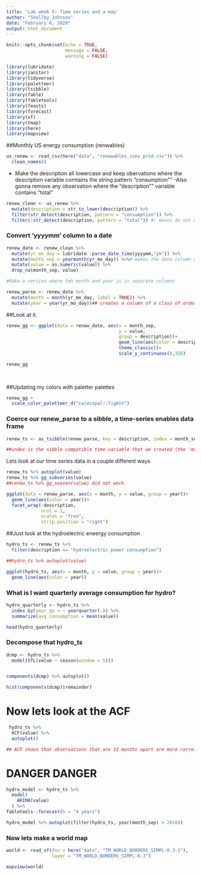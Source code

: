 ```yaml
---
title: 'Lab week 5: Time series and a map'
author: "Shellby Johnson"
date: "February 6, 2020"
output: html_document
---
```


```r
knitr::opts_chunk$set(echo = TRUE,
                      message = FALSE,
                      warning = FALSE)
```



```r

library(lubridate)
library(janitor)
library(tidyverse)
library(paletteer)
library(tsibble)
library(fable)
library(fabletools)
library(feasts)
library(forecast)
library(sf)
library(tmap)
library(here)
library(mapview)

```



##Monthly US energy consumption (renwables)

```r
us_renew <- read_csv(here("data", "renewables_cons_prod.csv")) %>% 
  clean_names()

```


- Make the description all lowercase and keep obervations where the description variable comtains the string pattern "consumption""
-Also gonna remove any observation where the "description"" variable contains "total"

```r
renew_clean <- us_renew %>% 
  mutate(description = str_to_lower(description)) %>% 
  filter(str_detect(description, pattern = "consumption")) %>% 
  filter(!str_detect(description, pattern = "total")) #! means do not detect, so if it runs across an observation that does not have "consumption, it will keep it"

```

### Convert 'yyyymm' column to a date

```r

renew_date <- renew_clean %>% 
  mutate(yr_mo_day = lubridate::parse_date_time(yyyymm,"ym")) %>% 
  mutate(month_sep = yearmonth(yr_mo_day)) %>%# makes the date column only a month abbreviation and a year and separates the day
  mutate(value = as.numeric(value)) %>% 
  drop_na(month_sep, value)

#Make a version where teh month and year is in separate columns

renew_parse <- renew_date %>% 
  mutate(month = month(yr_mo_day, label = TRUE)) %>% 
  mutate(year = year(yr_mo_day))## creates a column of a class of ordered factors that only contains the month abbreviation

```



##Look at it.

```r

renew_gg <- ggplot(data = renew_date, aes(x = month_sep,
                                          y = value,
                                          group = description))+
                                          geom_line(aes(color = description))+
                                          theme_classic()+
                                          scale_y_continuous(0,350)

renew_gg
                   
                

```


##Updating my colors with paletter palettes

```r

renew_gg +
  scale_color_paletteer_d("calecopal::figmtn")

```


### Coerce our renew_parse to a sibble, a time-series enables data frame

```r

renew_ts <- as_tsibble(renew_parse, key = description, index = month_sep)

##index is the sibble compatible time variable that we created (the 'month_sep)

```

Lets look at our time series data in a couple different ways
```r

renew_ts %>% autoplot(value)
renew_ts %>% gg_subseries(value)
##renew_ts %>% gg_season(value) did not work

ggplot(data = renew_parse, aes(x = month, y = value, group = year))+
  geom_line(aes(color = year))+
  facet_wrap(~description,
             ncol = 1,
             scales = "free", 
             strip.position = "right")

```


##Just look at the hydroelectric eneergy consumption

```r

hydro_ts <- renew_ts %>% 
  filter(description == "hydroelectric power consumption")

##hydro_ts %>% autoplot(value)

ggplot(hydro_ts, aes(x = month, y = value, group = year))+
  geom_line(aes(color = year))

```


### What is I want quarterly average consumption for hydro?

```r

hydro_quarterly <- hydro_ts %>% 
  index_by(year_qu = ~ yearquarter(.)) %>% 
  summarize(avg_consumption = mean(value))

head(hydro_quarterly)

```

### Decompose that hydro_ts

```r
dcmp <- hydro_ts %>% 
  model(STL(value ~ season(window = 5)))


components(dcmp) %>% autoplot()


```


```r
hist(components(dcmp)$remainder)

```

# Now lets look at the ACF

```r

 hydro_ts %>% 
  ACF(value) %>% 
  autoplot()

## ACF shows that observations that are 12 months apart are more correlated than other time period
```

# DANGER DANGER

```r
hydro_model <- hydro_ts %>% 
  model(
    ARIMA(value)
  ) %>% 
fabletools::forecast(h = "4 years")

hydro_model %>% autoplot(filter(hydro_ts, year(month_sep) > 2010))

```

### Now lets make a world map

```r

world <- read_sf(dsn = here("data", "TM_WORLD_BORDERS_SIMPL-0.3-1"),
                 layer = "TM_WORLD_BORDERS_SIMPL-0.3")

mapview(world)

```

